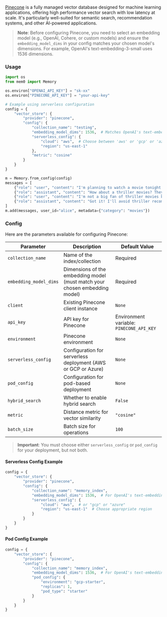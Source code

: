 [Pinecone](https://www.pinecone.io/) is a fully managed vector database designed for machine learning applications, offering high performance vector search with low latency at scale. It's particularly well-suited for semantic search, recommendation systems, and other AI-powered applications.

> **Note**: Before configuring Pinecone, you need to select an embedding model (e.g., OpenAI, Cohere, or custom models) and ensure the `embedding_model_dims` in your config matches your chosen model's dimensions. For example, OpenAI's text-embedding-3-small uses 1536 dimensions.

### Usage

```python
import os
from mem0 import Memory

os.environ["OPENAI_API_KEY"] = "sk-xx"
os.environ["PINECONE_API_KEY"] = "your-api-key"

# Example using serverless configuration
config = {
    "vector_store": {
        "provider": "pinecone",
        "config": {
            "collection_name": "testing",
            "embedding_model_dims": 1536,  # Matches OpenAI's text-embedding-3-small
            "serverless_config": {
                "cloud": "aws",  # Choose between 'aws' or 'gcp' or 'azure'
                "region": "us-east-1"
            },
            "metric": "cosine"
        }
    }
}

m = Memory.from_config(config)
messages = [
    {"role": "user", "content": "I'm planning to watch a movie tonight. Any recommendations?"},
    {"role": "assistant", "content": "How about a thriller movies? They can be quite engaging."},
    {"role": "user", "content": "I'm not a big fan of thriller movies but I love sci-fi movies."},
    {"role": "assistant", "content": "Got it! I'll avoid thriller recommendations and suggest sci-fi movies in the future."}
]
m.add(messages, user_id="alice", metadata={"category": "movies"})
```

### Config

Here are the parameters available for configuring Pinecone:

| Parameter | Description | Default Value |
| --- | --- | --- |
| `collection_name` | Name of the index/collection | Required |
| `embedding_model_dims` | Dimensions of the embedding model (must match your chosen embedding model) | Required |
| `client` | Existing Pinecone client instance | `None` |
| `api_key` | API key for Pinecone | Environment variable: `PINECONE_API_KEY` |
| `environment` | Pinecone environment | `None` |
| `serverless_config` | Configuration for serverless deployment (AWS or GCP or Azure) | `None` |
| `pod_config` | Configuration for pod-based deployment | `None` |
| `hybrid_search` | Whether to enable hybrid search | `False` |
| `metric` | Distance metric for vector similarity | `"cosine"` |
| `batch_size` | Batch size for operations | `100` |

> **Important**: You must choose either `serverless_config` or `pod_config` for your deployment, but not both.

#### Serverless Config Example
```python
config = {
    "vector_store": {
        "provider": "pinecone",
        "config": {
            "collection_name": "memory_index",
            "embedding_model_dims": 1536,  # For OpenAI's text-embedding-3-small
            "serverless_config": {
                "cloud": "aws",  # or "gcp" or "azure"
                "region": "us-east-1"  # Choose appropriate region
            }
        }
    }
}
```

#### Pod Config Example
```python
config = {
    "vector_store": {
        "provider": "pinecone",
        "config": {
            "collection_name": "memory_index",
            "embedding_model_dims": 1536,  # For OpenAI's text-embedding-ada-002
            "pod_config": {
                "environment": "gcp-starter",
                "replicas": 1,
                "pod_type": "starter"
            }
        }
    }
}
```
